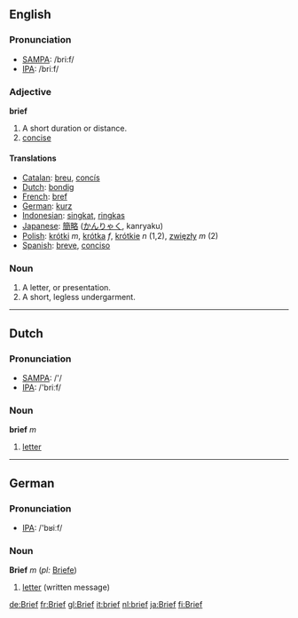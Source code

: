 ==English==
=== Pronunciation ===
*[[w:SAMPA|SAMPA]]: /bri:f/
*[[w:IPA|IPA]]: /briːf/

===Adjective===

'''brief'''
#A short duration or distance.
#[[concise]]

==== Translations ====
*[[Catalan]]: [[breu]], [[concís]]
*[[Dutch]]: [[bondig]]
*[[French]]: [[bref]]
*[[German]]: [[kurz]]
*[[Indonesian]]: [[singkat]], [[ringkas]]
*[[Japanese]]: [[簡略]] ([[かんりゃく]], kanryaku)
*[[Polish]]: [[krótki]] ''m'', [[krótka]] ''f'', [[krótkie]] ''n'' (1,2), [[zwięzły]] ''m'' (2)
*[[Spanish]]: [[breve]], [[conciso]]

===Noun===
#A letter, or presentation.
#A short, legless undergarment.

----

==Dutch==

===Pronunciation===
*[[w:SAMPA|SAMPA]]: /'/
*[[w:IPA|IPA]]: /'briːf/

===Noun===
'''brief''' ''m''

#[[letter]]

----

==German==

===Pronunciation===
*[[w:IPA|IPA]]: /'bʁiːf/

===Noun===
'''Brief''' ''m'' (''pl:'' [[Briefe]])

#[[letter]] (written message)

[[de:Brief]]
[[fr:Brief]]
[[gl:Brief]]
[[it:brief]]
[[nl:brief]]
[[ja:Brief]]
[[fi:Brief]]